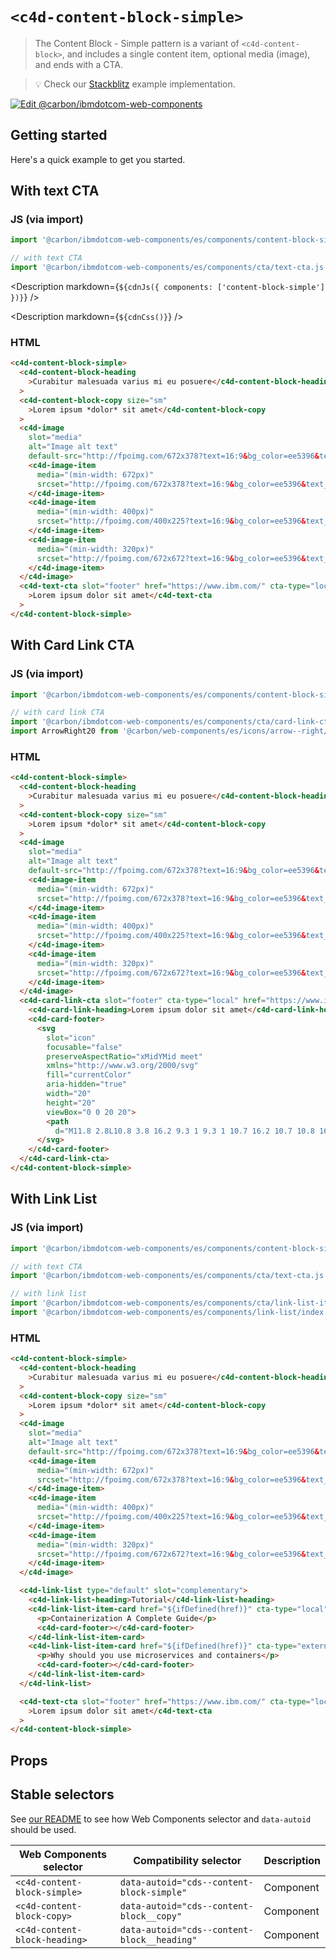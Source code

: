 
# `<c4d-content-block-simple>`

> The Content Block - Simple pattern is a variant of `<c4d-content-block>`, and
> includes a single content item, optional media (image), and ends with a CTA.

> 💡 Check our
> [Stackblitz](https://stackblitz.com/github/carbon-design-system/carbon-for-ibm-dotcom/tree/main/packages/web-components/examples/stackblitz/components/content-block-simple)
> example implementation.

[![Edit @carbon/ibmdotcom-web-components](https://codesandbox.io/static/img/play-codesandbox.svg)](https://stackblitz.com/github/carbon-design-system/carbon-for-ibm-dotcom/tree/main/packages/web-components/examples/codesandbox/components/content-block-simple)

## Getting started

Here's a quick example to get you started.

## With text CTA

### JS (via import)

```javascript
import '@carbon/ibmdotcom-web-components/es/components/content-block-simple/index.js';

// with text CTA
import '@carbon/ibmdotcom-web-components/es/components/cta/text-cta.js';
```

<Description markdown={`${cdnJs({ components: ['content-block-simple'] })}`} />

<Description markdown={`${cdnCss()}`} />

### HTML

```html
<c4d-content-block-simple>
  <c4d-content-block-heading
    >Curabitur malesuada varius mi eu posuere</c4d-content-block-heading
  >
  <c4d-content-block-copy size="sm"
    >Lorem ipsum *dolor* sit amet</c4d-content-block-copy
  >
  <c4d-image
    slot="media"
    alt="Image alt text"
    default-src="http://fpoimg.com/672x378?text=16:9&bg_color=ee5396&text_color=161616">
    <c4d-image-item
      media="(min-width: 672px)"
      srcset="http://fpoimg.com/672x378?text=16:9&bg_color=ee5396&text_color=161616">
    </c4d-image-item>
    <c4d-image-item
      media="(min-width: 400px)"
      srcset="http://fpoimg.com/400x225?text=16:9&bg_color=ee5396&text_color=161616">
    </c4d-image-item>
    <c4d-image-item
      media="(min-width: 320px)"
      srcset="http://fpoimg.com/672x672?text=16:9&bg_color=ee5396&text_color=161616">
    </c4d-image-item>
  </c4d-image>
  <c4d-text-cta slot="footer" href="https://www.ibm.com/" cta-type="local"
    >Lorem ipsum dolor sit amet</c4d-text-cta
  >
</c4d-content-block-simple>
```

## With Card Link CTA

### JS (via import)

```javascript
import '@carbon/ibmdotcom-web-components/es/components/content-block-simple/index.js';

// with card link CTA
import '@carbon/ibmdotcom-web-components/es/components/cta/card-link-cta.js';
import ArrowRight20 from '@carbon/web-components/es/icons/arrow--right/20.js';
```

### HTML

```html
<c4d-content-block-simple>
  <c4d-content-block-heading
    >Curabitur malesuada varius mi eu posuere</c4d-content-block-heading
  >
  <c4d-content-block-copy size="sm"
    >Lorem ipsum *dolor* sit amet</c4d-content-block-copy
  >
  <c4d-image
    slot="media"
    alt="Image alt text"
    default-src="http://fpoimg.com/672x378?text=16:9&bg_color=ee5396&text_color=161616">
    <c4d-image-item
      media="(min-width: 672px)"
      srcset="http://fpoimg.com/672x378?text=16:9&bg_color=ee5396&text_color=161616">
    </c4d-image-item>
    <c4d-image-item
      media="(min-width: 400px)"
      srcset="http://fpoimg.com/400x225?text=16:9&bg_color=ee5396&text_color=161616">
    </c4d-image-item>
    <c4d-image-item
      media="(min-width: 320px)"
      srcset="http://fpoimg.com/672x672?text=16:9&bg_color=ee5396&text_color=161616">
    </c4d-image-item>
  </c4d-image>
  <c4d-card-link-cta slot="footer" cta-type="local" href="https://www.ibm.com/">
    <c4d-card-link-heading>Lorem ipsum dolor sit amet</c4d-card-link-heading>
    <c4d-card-footer>
      <svg
        slot="icon"
        focusable="false"
        preserveAspectRatio="xMidYMid meet"
        xmlns="http://www.w3.org/2000/svg"
        fill="currentColor"
        aria-hidden="true"
        width="20"
        height="20"
        viewBox="0 0 20 20">
        <path
          d="M11.8 2.8L10.8 3.8 16.2 9.3 1 9.3 1 10.7 16.2 10.7 10.8 16.2 11.8 17.2 19 10z"></path>
      </svg>
    </c4d-card-footer>
  </c4d-card-link-cta>
</c4d-content-block-simple>
```

## With Link List

### JS (via import)

```javascript
import '@carbon/ibmdotcom-web-components/es/components/content-block-simple/index.js';

// with text CTA
import '@carbon/ibmdotcom-web-components/es/components/cta/text-cta.js';

// with link list
import '@carbon/ibmdotcom-web-components/es/components/cta/link-list-item-card.js';
import '@carbon/ibmdotcom-web-components/es/components/link-list/index';
```

### HTML

```html
<c4d-content-block-simple>
  <c4d-content-block-heading
    >Curabitur malesuada varius mi eu posuere</c4d-content-block-heading
  >
  <c4d-content-block-copy size="sm"
    >Lorem ipsum *dolor* sit amet</c4d-content-block-copy
  >
  <c4d-image
    slot="media"
    alt="Image alt text"
    default-src="http://fpoimg.com/672x378?text=16:9&bg_color=ee5396&text_color=161616">
    <c4d-image-item
      media="(min-width: 672px)"
      srcset="http://fpoimg.com/672x378?text=16:9&bg_color=ee5396&text_color=161616">
    </c4d-image-item>
    <c4d-image-item
      media="(min-width: 400px)"
      srcset="http://fpoimg.com/400x225?text=16:9&bg_color=ee5396&text_color=161616">
    </c4d-image-item>
    <c4d-image-item
      media="(min-width: 320px)"
      srcset="http://fpoimg.com/672x672?text=16:9&bg_color=ee5396&text_color=161616">
    </c4d-image-item>
  </c4d-image>

  <c4d-link-list type="default" slot="complementary">
    <c4d-link-list-heading>Tutorial</c4d-link-list-heading>
    <c4d-link-list-item-card href="${ifDefined(href)}" cta-type="local">
      <p>Containerization A Complete Guide</p>
      <c4d-card-footer></c4d-card-footer>
    </c4d-link-list-item-card>
    <c4d-link-list-item-card href="${ifDefined(href)}" cta-type="external">
      <p>Why should you use microservices and containers</p>
      <c4d-card-footer></c4d-card-footer>
    </c4d-link-list-item-card>
  </c4d-link-list>

  <c4d-text-cta slot="footer" href="https://www.ibm.com/" cta-type="local"
    >Lorem ipsum dolor sit amet</c4d-text-cta
  >
</c4d-content-block-simple>
```

## Props

<Props of="cds-content-block-simple" />
<Description markdown={markdownContents} />

## Stable selectors

See
[our README](https://github.com/carbon-design-system/carbon-for-ibm-dotcom/tree/main/packages/web-components#stable-selectors-for-analytics-and-integratione2e-testing-in-web-components)
to see how Web Components selector and `data-autoid` should be used.

| Web Components selector       | Compatibility selector                      | Description |
| ----------------------------- | ------------------------------------------- | ----------- |
| `<c4d-content-block-simple>`  | `data-autoid="cds--content-block-simple"`   | Component   |
| `<c4d-content-block-copy>`    | `data-autoid="cds--content-block__copy"`    | Component   |
| `<c4d-content-block-heading>` | `data-autoid="cds--content-block__heading"` | Component   |

<Description markdown={contributing} />
